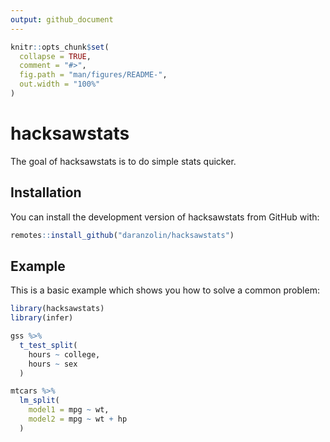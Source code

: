 ```yaml
---
output: github_document
---
```


<!-- README.md is generated from README.Rmd. Please edit that file -->

```r
knitr::opts_chunk$set(
  collapse = TRUE,
  comment = "#>",
  fig.path = "man/figures/README-",
  out.width = "100%"
)
```

# hacksawstats

<!-- badges: start -->
<!-- badges: end -->

The goal of hacksawstats is to do simple stats quicker.

## Installation

You can install the development version of hacksawstats from GitHub with:

``` r
remotes::install_github("daranzolin/hacksawstats")
```

## Example

This is a basic example which shows you how to solve a common problem:

```r
library(hacksawstats)
library(infer)

gss %>% 
  t_test_split(
    hours ~ college,
    hours ~ sex
  )

mtcars %>% 
  lm_split(
    model1 = mpg ~ wt,
    model2 = mpg ~ wt + hp
  )
```
